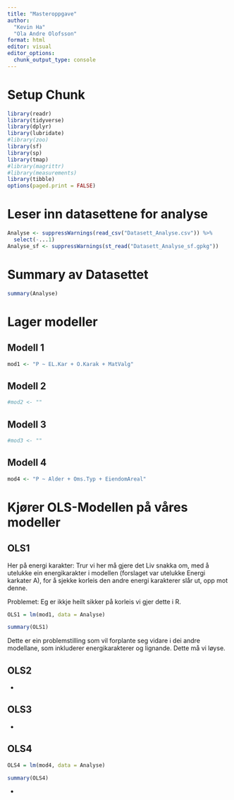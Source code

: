 ```yaml
---
title: "Masteroppgave"
author: 
  "Kevin Ha"
  "Ola Andre Olofsson"
format: html
editor: visual
editor_options:
  chunk_output_type: console
---
```


# Setup Chunk

```r
library(readr)
library(tidyverse)
library(dplyr)
library(lubridate)
#library(zoo)
library(sf)
library(sp)
library(tmap)
#library(magrittr)
#library(measurements)
library(tibble)
options(paged.print = FALSE)
```

# Leser inn datasettene for analyse

```r
Analyse <- suppressWarnings(read_csv("Datasett_Analyse.csv")) %>% 
  select(-...1)
Analyse_sf <- suppressWarnings(st_read("Datasett_Analyse_sf.gpkg"))
```

# Summary av Datasettet

```r
summary(Analyse)
```

# Lager modeller

## Modell 1

```r
mod1 <- "P ~ EL.Kar + O.Karak + MatValg"
```

## Modell 2

```r
#mod2 <- ""
```

## Modell 3

```r
#mod3 <- ""
```

## Modell 4

```r
mod4 <- "P ~ Alder + Oms.Typ + EiendomAreal"
```


# Kjører OLS-Modellen på våres modeller

## OLS1

Her på energi karakter: Trur vi her må gjere det Liv snakka om, med å utelukke ein energikarakter i modellen (forslaget var utelukke Energi karkater A), for å sjekke korleis den andre energi karakterer slår ut, opp mot denne.

Problemet: Eg er ikkje heilt sikker på korleis vi gjer dette i R.

```r
OLS1 = lm(mod1, data = Analyse)
```

```r
summary(OLS1)
```

Dette er ein problemstilling som vil forplante seg vidare i dei andre modellane, som inkluderer energikarakterer og lignande. Dette må vi løyse.

## OLS2

-

## OLS3

-

## OLS4

```r
OLS4 = lm(mod4, data = Analyse)
```

```r
summary(OLS4)
```



























-